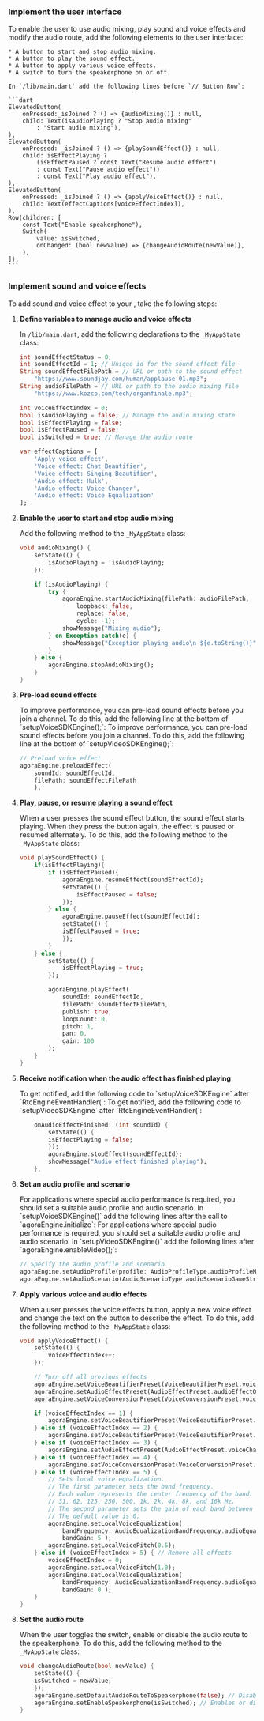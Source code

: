 <PlatformWrapper platform="flutter">

### Implement the user interface

To enable the user to use audio mixing, play sound and voice effects and modify the audio route, add the following elements to the user interface:

    * A button to start and stop audio mixing.
    * A button to play the sound effect.
    * A button to apply various voice effects.
    * A switch to turn the speakerphone on or off.

    In `/lib/main.dart` add the following lines before `// Button Row`:

    ```dart
    ElevatedButton(
        onPressed:_isJoined ? () => {audioMixing()} : null,
        child: Text(isAudioPlaying ? "Stop audio mixing" 
            : "Start audio mixing"),
    ),
    ElevatedButton(
        onPressed: _isJoined ? () => {playSoundEffect()} : null,
        child: isEffectPlaying ?
            (isEffectPaused ? const Text("Resume audio effect") 
            : const Text("Pause audio effect"))
            : const Text("Play audio effect"),
    ),
    ElevatedButton(
        onPressed: _isJoined ? () => {applyVoiceEffect()} : null,
        child: Text(effectCaptions[voiceEffectIndex]),
    ),
    Row(children: [
        const Text("Enable speakerphone"),
        Switch(
            value: isSwitched,
            onChanged: (bool newValue) => {changeAudioRoute(newValue)},
        ),
    ]),
    ```

### Implement sound and voice effects

To add sound and voice effect to your <Vpl k="CLIENT" />, take the following steps:

1. **Define variables to manage audio and voice effects**

    In `/lib/main.dart`, add the following declarations to the `_MyAppState` class:

    ```dart
    int soundEffectStatus = 0;
    int soundEffectId = 1; // Unique id for the sound effect file
    String soundEffectFilePath = // URL or path to the sound effect
        "https://www.soundjay.com/human/applause-01.mp3";
    String audioFilePath = // URL or path to the audio mixing file
        "https://www.kozco.com/tech/organfinale.mp3";
    
    int voiceEffectIndex = 0;
    bool isAudioPlaying = false; // Manage the audio mixing state
    bool isEffectPlaying = false;
    bool isEffectPaused = false;
    bool isSwitched = true; // Manage the audio route

    var effectCaptions = [
        'Apply voice effect',
        'Voice effect: Chat Beautifier',
        'Voice effect: Singing Beautifier',
        'Audio effect: Hulk',
        'Audio effect: Voice Changer',
        'Audio effect: Voice Equalization'
    ];
    ```

1. **Enable the user to start and stop audio mixing**
        
    Add the following method to the `_MyAppState` class:
        
    ```dart
    void audioMixing() {
        setState(() {
            isAudioPlaying = !isAudioPlaying;
        });

        if (isAudioPlaying) {
            try {
                agoraEngine.startAudioMixing(filePath: audioFilePath,
                    loopback: false,
                    replace: false,
                    cycle: -1);
                showMessage("Mixing audio");
            } on Exception catch(e) {
                showMessage("Exception playing audio\n ${e.toString()}");
            }
        } else {
            agoraEngine.stopAudioMixing();
        }
    }
    ```

1. **Pre-load sound effects**

    <ProductWrapper product="voice-calling">
    To improve performance, you can pre-load sound effects before you join a channel. To do this, add the following line at the bottom of `setupVoiceSDKEngine();`:    
    </ProductWrapper>

    <ProductWrapper notAllowed="voice-calling">
    To improve performance, you can pre-load sound effects before you join a channel. To do this, add the following line at the bottom of `setupVideoSDKEngine();`:    
    </ProductWrapper>
    

    ```dart
    // Preload voice effect
    agoraEngine.preloadEffect(
        soundId: soundEffectId, 
        filePath: soundEffectFilePath
        );
    ```

1. **Play, pause, or resume playing a sound effect**

    When a user presses the sound effect button, the sound effect starts playing. When they press the button again, the effect is paused or resumed alternately. To do this, add the following method to the `_MyAppState` class:

    ```dart
    void playSoundEffect() {
        if(isEffectPlaying){
            if (isEffectPaused){
                agoraEngine.resumeEffect(soundEffectId);
                setState(() {
                    isEffectPaused = false;
                });
            } else {
                agoraEngine.pauseEffect(soundEffectId);
                setState(() {
                isEffectPaused = true;
                });
            }
        } else {
            setState(() {
                isEffectPlaying = true;
            });

            agoraEngine.playEffect(
                soundId: soundEffectId,
                filePath: soundEffectFilePath,
                publish: true,
                loopCount: 0,
                pitch: 1,
                pan: 0,
                gain: 100
            );
        }
    }
    ```

1. **Receive notification when the audio effect has finished playing**

    <ProductWrapper product="voice-calling">
    To get notified, add the following code to `setupVoiceSDKEngine` after `RtcEngineEventHandler(`:    
    </ProductWrapper>

    <ProductWrapper notAllowed="voice-calling">
    To get notified, add the following code to `setupVideoSDKEngine` after `RtcEngineEventHandler(`:    
    </ProductWrapper>

    ```dart
        onAudioEffectFinished: (int soundId) {
            setState(() {
            isEffectPlaying = false;
            });
            agoraEngine.stopEffect(soundEffectId);
            showMessage("Audio effect finished playing");
        },
    ```


1. **Set an audio profile and scenario**

    <ProductWrapper product="voice-calling">
    For applications where special audio performance is required, you should set a suitable audio profile and audio scenario. In `setupVoiceSDKEngine()` add the following lines after the call to `agoraEngine.initialize`:    
    </ProductWrapper>

    <ProductWrapper notAllowed="voice-calling">
    For applications where special audio performance is required, you should set a suitable audio profile and audio scenario. In `setupVideoSDKEngine()` add the following lines after `agoraEngine.enableVideo();`:    
    </ProductWrapper>

    ```dart
    // Specify the audio profile and scenario
    agoraEngine.setAudioProfile(profile: AudioProfileType.audioProfileMusicHighQualityStereo);
    agoraEngine.setAudioScenario(AudioScenarioType.audioScenarioGameStreaming);
    ```

1. **Apply various voice and audio effects**

    When a user presses the voice effects button, apply a new voice effect and change the text on the button to describe the effect. To do this, add the following method to the `_MyAppState` class:

    ```dart
    void applyVoiceEffect() {
        setState(() {
            voiceEffectIndex++;
        });

        // Turn off all previous effects
        agoraEngine.setVoiceBeautifierPreset(VoiceBeautifierPreset.voiceBeautifierOff );
        agoraEngine.setAudioEffectPreset(AudioEffectPreset.audioEffectOff);
        agoraEngine.setVoiceConversionPreset(VoiceConversionPreset.voiceConversionOff);

        if (voiceEffectIndex == 1) {
            agoraEngine.setVoiceBeautifierPreset(VoiceBeautifierPreset.chatBeautifierMagnetic);
        } else if (voiceEffectIndex == 2) {
            agoraEngine.setVoiceBeautifierPreset(VoiceBeautifierPreset.singingBeautifier);
        } else if (voiceEffectIndex == 3) {
            agoraEngine.setAudioEffectPreset(AudioEffectPreset.voiceChangerEffectHulk);
        } else if (voiceEffectIndex == 4) {
            agoraEngine.setVoiceConversionPreset(VoiceConversionPreset.voiceChangerBass);
        } else if (voiceEffectIndex == 5) {
            // Sets local voice equalization.
            // The first parameter sets the band frequency. 
            // Each value represents the center frequency of the band:
            // 31, 62, 125, 250, 500, 1k, 2k, 4k, 8k, and 16k Hz.
            // The second parameter sets the gain of each band between -15 and 15 dB.
            // The default value is 0.
            agoraEngine.setLocalVoiceEqualization(
                bandFrequency: AudioEqualizationBandFrequency.audioEqualizationBand1k,
                bandGain: 5 );
            agoraEngine.setLocalVoicePitch(0.5);
        } else if (voiceEffectIndex > 5) { // Remove all effects
            voiceEffectIndex = 0;
            agoraEngine.setLocalVoicePitch(1.0);
            agoraEngine.setLocalVoiceEqualization(
                bandFrequency: AudioEqualizationBandFrequency.audioEqualizationBand1k,
                bandGain: 0 );
        }
    }
    ```

1. **Set the audio route**

    When the user toggles the switch, enable or disable the audio route to the speakerphone. To do this, add the following method to the `_MyAppState` class:

    ```dart
    void changeAudioRoute(bool newValue) {
        setState(() {
        isSwitched = newValue;
        });
        agoraEngine.setDefaultAudioRouteToSpeakerphone(false); // Disables the default audio route.
        agoraEngine.setEnableSpeakerphone(isSwitched); // Enables or disables the speakerphone temporarily.
    }
    ```

</PlatformWrapper>

